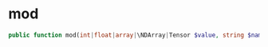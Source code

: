 # mod

```php
public function mod(int|float|array|\NDArray|Tensor $value, string $name = ''): Tensor
```